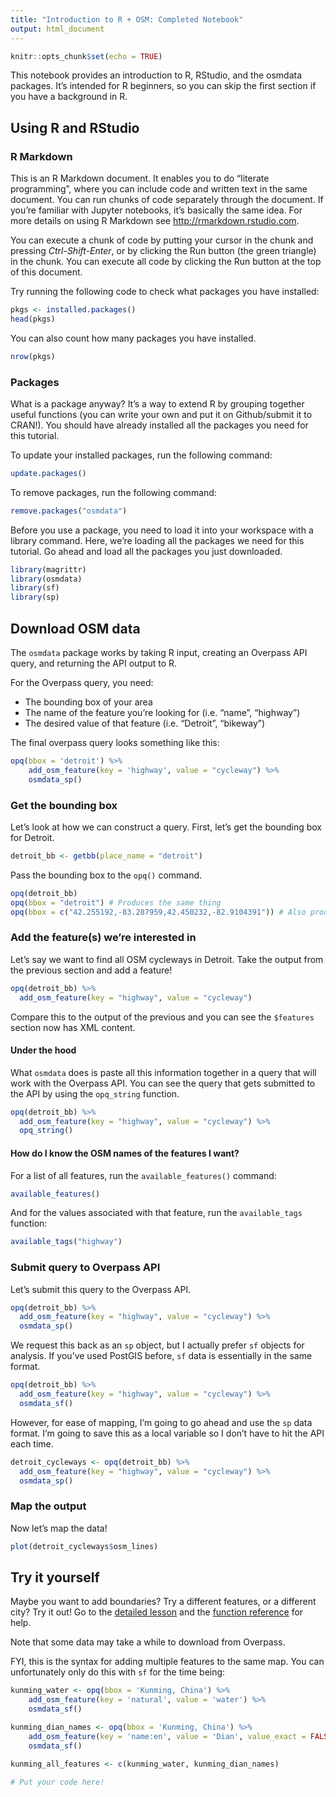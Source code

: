 ```yaml
---
title: "Introduction to R + OSM: Completed Notebook"
output: html_document
---
```


```r
knitr::opts_chunk$set(echo = TRUE)
```

This notebook provides an introduction to R, RStudio, and the osmdata packages. It's intended for R beginners, so you can skip the first section if you have a background in R.

## Using R and RStudio

### R Markdown

This is an R Markdown document. It enables you to do "literate programming", where you can include code and written text in the same document. You can run chunks of code separately through the document. If you're familiar with Jupyter notebooks, it's basically the same idea. For more details on using R Markdown see <http://rmarkdown.rstudio.com>.

You can execute a chunk of code by putting your cursor in the chunk and pressing *Ctrl-Shift-Enter*, or by clicking the Run button (the green triangle) in the chunk. You can execute all code by clicking the Run button at the top of this document.

Try running the following code to check what packages you have installed:

```r
pkgs <- installed.packages()
head(pkgs)
```
You can also count how many packages you have installed.
```r
nrow(pkgs)
```

### Packages

What is a package anyway? It's a way to extend R by grouping together useful functions (you can write your own and put it on Github/submit it to CRAN!). You should have already installed all the packages you need for this tutorial. 

To update your installed packages, run the following command:

```r
update.packages()
```

To remove packages, run the following command:
```r
remove.packages("osmdata")
```

Before you use a package, you need to load it into your workspace with a library command. Here, we're loading all the packages we need for this tutorial. Go ahead and load all the packages you just downloaded. 

```r
library(magrittr)
library(osmdata)
library(sf)
library(sp)
```

## Download OSM data

The `osmdata` package works by taking R input, creating an Overpass API query, and returning the API output to R.

For the Overpass query, you need:

- The bounding box of your area
- The name of the feature you're looking for (i.e. "name", "highway")
- The desired value of that feature (i.e. "Detroit", "bikeway")

The final overpass query looks something like this:
```r
opq(bbox = 'detroit') %>%
    add_osm_feature(key = 'highway', value = "cycleway") %>%
    osmdata_sp()
```

### Get the bounding box

Let's look at how we can construct a query. First, let's get the bounding box for Detroit.
```r
detroit_bb <- getbb(place_name = "detroit")
```

Pass the bounding box to the `opq()` command.
```r
opq(detroit_bb)
opq(bbox = "detroit") # Produces the same thing
opq(bbox = c("42.255192,-83.287959,42.450232,-82.9104391")) # Also produces the same thing
```

### Add the feature(s) we're interested in

Let's say we want to find all OSM cycleways in Detroit. Take the output from the previous section and add a feature!

```r
opq(detroit_bb) %>% 
  add_osm_feature(key = "highway", value = "cycleway")
```

Compare this to the output of the previous and you can see the `$features` section now has XML content. 

#### Under the hood
What `osmdata` does is paste all this information together in a query that will work with the Overpass API. You can see the query that gets submitted to the API by using the `opq_string` function. 

```r
opq(detroit_bb) %>% 
  add_osm_feature(key = "highway", value = "cycleway") %>% 
  opq_string()
```

#### How do I know the OSM names of the features I want?
For a list of all features, run the `available_features()` command:
```r
available_features()
```

And for the values associated with that feature, run the `available_tags` function:
```r
available_tags("highway")
```

### Submit query to Overpass API

Let's submit this query to the Overpass API.

```r
opq(detroit_bb) %>% 
  add_osm_feature(key = "highway", value = "cycleway") %>% 
  osmdata_sp()
```

We request this back as an `sp` object, but I actually prefer `sf` objects for analysis. If you've used PostGIS before, `sf` data is essentially in the same format. 
```r
opq(detroit_bb) %>% 
  add_osm_feature(key = "highway", value = "cycleway") %>% 
  osmdata_sf()
```

However, for ease of mapping, I'm going to go ahead and use the `sp` data format. I'm going to save this as a local variable so I don't have to hit the API each time.
```r
detroit_cycleways <- opq(detroit_bb) %>% 
  add_osm_feature(key = "highway", value = "cycleway") %>% 
  osmdata_sp()
```

### Map the output

Now let's map the data!
```r
plot(detroit_cycleways$osm_lines)
```

## Try it yourself

Maybe you want to add boundaries? Try a different features, or a different city? Try it out!
Go to the [detailed lesson](https://ropensci.github.io/osmdata/articles/osmdata.html) and the [function reference](https://ropensci.github.io/osmdata/reference/index.html) for help. 

Note that some data may take a while to download from Overpass.

FYI, this is the syntax for adding multiple features to the same map. You can unfortunately only do this with `sf` for the time being:
```r
kunming_water <- opq(bbox = 'Kunming, China') %>%
    add_osm_feature(key = 'natural', value = 'water') %>%
    osmdata_sf()

kunming_dian_names <- opq(bbox = 'Kunming, China') %>%
    add_osm_feature(key = 'name:en', value = 'Dian', value_exact = FALSE) %>%
    osmdata_sf()

kunming_all_features <- c(kunming_water, kunming_dian_names)
```

```r
# Put your code here!
```

